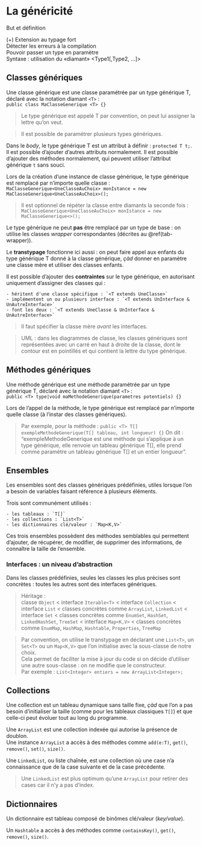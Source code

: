 # La généricité

But et définition

(+) 
    Extension au typage fort  
    Détecter les erreurs à la compilation  
    Pouvoir passer un type en paramètre  
    Syntaxe : utilisation du «diamant»  <Type1[,Type2, ...]>

## Classes génériques

Une classe générique est une classe paramétrée par un type générique T, déclaré avec la notation diamant `<T>` :  
`public class MaClasseGenerique <T> {}`  

> Le type générique est appelé T par convention, on peut lui assigner la lettre qu'on veut.

> Il est possible de paramétrer plusieurs types génériques. 

Dans le *body*, le type générique T est un attribut à définir : `protected T t;`.  
Il est possible d'ajouter d'autres attributs normalement.
Il est possible d'ajouter des méthodes normalement, qui peuvent utiliser l'attribut générique `t` sans souci.

Lors de la création d'une instance de classe générique, le type générique est remplacé par n'importe quelle classe :  
`MaClasseGenerique<UneClasseAuChoix> monIstance = new MaClasseGenerique<UneClasseAuChoix>();`

> Il est optionnel de répéter la classe entre diamants la seconde fois : `MaClasseGenerique<UneClasseAuChoix> monIstance = new MaClasseGenerique<>();`

Le type générique ne peut **pas** être remplacé par un type de base : on utilise les classes *wrapper* correspondantes (décrites au \@ref(tab-wrapper)).

Le **transtypage** fonctionne ici aussi : on peut faire appel aux enfants du type générique T donné à la classe générique, *çàd* donner en paramètre une classe mère et utiliser des classes enfants.  

Il est possible d'ajouter des **contraintes** sur le type générique, en autorisant uniquement d'assigner des classes qui :

    - héritent d'une classe spécifique : `<T extends UneClasse>`
    - implémentent un ou plusieurs interface : `<T extends UnInterface & UnAutreInterface>`
    - font les deux : `<T extends UneClasse & UnInterface & UnAutreInterface>`

> Il faut spécifier la classe mère *avant* les interfaces.

> UML : dans les diagrammes de classe, les classes génériques sont représentées avec un carré en haut à droite de la classe, dont le contour est en pointillés et qui contient la lettre du type générique.

## Méthodes génériques

Une méthode générique est une méthode paramétrée par un type générique T, déclaré avec la notation diamant `<T>` :  
`public <T> type|void maMethodeGenerique(parametres potentiels) {}`

Lors de l'appel de la méthode, le type générique est remplacé par n'importe quelle classe (à l'instar des classes génériques).

> Par exemple, pour la méthode : `public <T> T[] exempleMethodeGenerique(T[] tableau, int longueur) {}`
On dit : "exempleMethodeGenerique est une méthode qui s'applique à <T> un type générique, elle renvoie un tableau générique T[], elle prend comme paramètre un tableau générique T[] et un entier longueur".

## Ensembles

Les ensembles sont des classes génériques prédéfinies, utiles lorsque l'on a besoin de variables faisant référence à plusieurs éléments.  

Trois sont communément utilisés :

    - les tableaux : `T[]`
    - les collections : `List<T>`
    - les dictionnaires clé/valeur : `Map<K,V>`

Ces trois ensembles possèdent des méthodes semblables qui permettent d'ajouter, de récupérer, de modifier, de supprimer des informations, de connaître la taille de l'ensemble.

### Interfaces : un niveau d'abstraction

Dans les classes prédéfinies, seules les classes les plus précises sont concrètes : toutes les autres sont des interfaces génériques.

> Héritage :  
>       classe `Object`
>           < interface `Iterable<T>`
>               < interface `Collection` 
>                   < interface `List`
>                       < classes concrètes comme `ArrayList`, `LinkedList`
>                   < interface `Set`
>                       < classes concrètes comme `EnumSet`, `HashSet`, `LinkedHashSet`, `TreeSet`
>           < interface `Map<K,​V>`
>                < classes concrètes comme `EnumMap`, `HashMap`, `Hashtable`, `Properties`, `TreeMap`

> Par convention, on utilise le transtypage en déclarant une `List<T>`, un `Set<T>` ou un `Map<K,​V>` que l'on initialise avec la sous-classe de notre choix.  
Cela permet de faciliter la mise à jour du code si on décide d'utiliser une autre sous-classe : on ne modifie que le constructeur.  
Par exemple : `List<Integer> entiers = new ArrayList<Integer>;`  

## Collections

Une collection est un tableau dynamique sans taille fixe, *çàd* que l'on a pas besoin d'initialiser la taille (comme pour les tableaux classiques `T[]`) et que celle-ci peut évoluer tout au long du programme.

Une `ArrayList` est une collection indexée qui autorise la présence de doublon.  
Une instance `ArrayList` a accès à des méthodes comme `add(e:T)`, `get()`, `remove()`, `set()`, `size()`.

Une `LinkedList`, ou liste chaînée, est une collection où une case n'a connaissance que de la case suivante et de la case précédente.  

> Une `LinkedList` est plus optimum qu'une `ArrayList` pour retirer des cases car il n'y a pas d'index.

## Dictionnaires

Un dictionnaire est tableau composé de binômes clé/valeur (*key/value*). 

Un `Hashtable`  a accès à des méthodes comme `containsKey()`, `get()`, `remove()`, `size()`.

